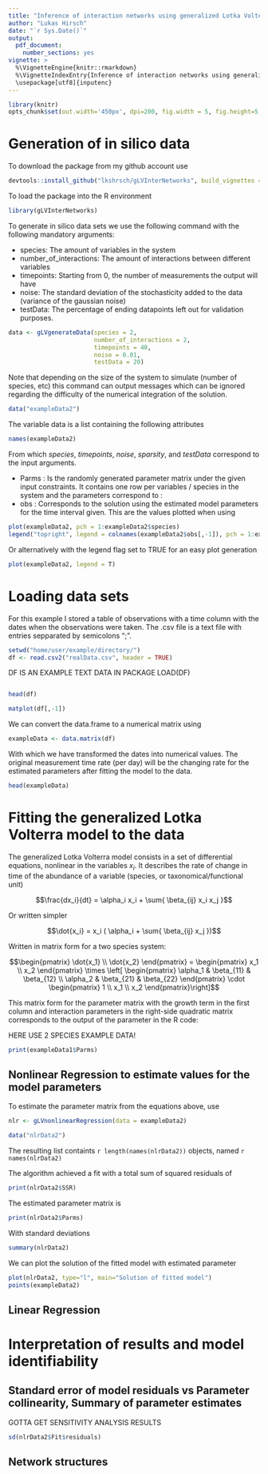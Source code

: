 ---
title: "Inference of interaction networks using generalized Lotka Volterra equations on time-series data with package gLVInterNetworks"
author: "Lukas Hirsch"
date: "`r Sys.Date()`"
output: 
  pdf_document:
    number_sections: yes
vignette: >
  %\VignetteEngine{knitr::rmarkdown}
  %\VignetteIndexEntry{Inference of interaction networks using generalized Lotka Volterra equations on time-series data with package gLVInterNetworks}
  \usepackage[utf8]{inputenc}
---


```{r, include=FALSE}
library(knitr)
opts_chunk$set(out.width='450px', dpi=200, fig.width = 5, fig.height=5, background = "lightcyan3")
```
# Generation of in silico data

To download the package from my github account use
```{r, eval=FALSE}
devtools::install_github("lkshrsch/gLVInterNetworks", build_vignettes = TRUE)
```


To load the package into the R environment 
```{r}
library(gLVInterNetworks)
```

To generate in silico data sets we use the following command with the following mandatory arguments:

* species: The amount of variables in the system
* number\_of\_interactions: The amount of interactions between different variables
* timepoints: Starting from 0, the number of measurements the output will have
* noise: The standard deviation of the stochasticity added to the data (variance of the gaussian noise)
* testData: The percentage of ending datapoints left out for validation purposes.

```{r, eval=FALSE}
data <- gLVgenerateData(species = 2,
                        number_of_interactions = 2,
                        timepoints = 40,
                        noise = 0.01,
                        testData = 20)
```

Note that depending on the size of the system to simulate (number of species, etc) this command can output messages which can be ignored regarding the difficulty of the numerical integration of the solution.

```{r}
data("exampleData2")
```

The variable data is a list containing the following attributes

```{r}
names(exampleData2)
```

From which *species*, *timepoints*, *noise*, *sparsity*, and *testData* correspond to the input arguments.

* Parms : Is the randomly generated parameter matrix under the given input constraints. It contains one row per variables / species in the system and the parameters correspond to :
* obs : Corresponds to the solution using the estimated model parameters for the time interval given. This are the values plotted when using 

```{r, basic_plotting_data_with_extra_legend}
plot(exampleData2, pch = 1:exampleData2$species)
legend("topright", legend = colnames(exampleData2$obs[,-1]), pch = 1:exampleData2$species, col=1:exampleData2$species)
```

Or alternatively with the legend flag set to TRUE for an easy plot generation

```{r, basic_plotting_data_with_legend_flag}
plot(exampleData2, legend = T)
```




# Loading data sets

For this example I stored a table of observations with a time column with the dates when the observations were taken. The .csv file is a text file with entries sepparated by semicolons ";".

```{r, loading_a_csv_file_with_dates, eval=FALSE}
setwd("home/user/example/directory/")
df <- read.csv2("realData.csv", header = TRUE)
```

DF IS AN EXAMPLE TEXT DATA IN PACKAGE
LOAD(DF)

```{r, echo=FALSE}

```


```{r, eval=FALSE}
head(df)
```

```{r, eval=FALSE}
matplot(df[,-1])
```

We can convert the data.frame to a numerical matrix using

```{r, eval=FALSE}
exampleData <- data.matrix(df)
```

With which we have transformed the dates into numerical values. The original measurement time rate (per day) will be the changing rate for the estimated parameters after fitting the model to the data.

```{r, eval=FALSE}
head(exampleData)
```

# Fitting the generalized Lotka Volterra model to the data

The generalized Lotka Volterra model consists in a set of differential equations, nonlinear in the variables $x_i$. It describes the rate of change in time of the abundance of a variable (species, or taxonomical/functional unit) 



$$\frac{dx_i}{dt} = \alpha_i x_i + \sum{ \beta_{ij} x_i x_j }$$

Or written simpler

$$\dot{x_i} = x_i ( \alpha_i + \sum{ \beta_{ij}  x_j })$$

Written in matrix form for a two species system:

$$\begin{pmatrix} \dot{x_1} \\ \dot{x_2}  \end{pmatrix} = \begin{pmatrix} x_1 \\ x_2  \end{pmatrix} \times \left[ \begin{pmatrix} \alpha_1 & \beta_{11} & \beta_{12} \\  \alpha_2 & \beta_{21} & \beta_{22} \end{pmatrix} \cdot \begin{pmatrix} 1 \\ x_1 \\ x_2  \end{pmatrix}\right]$$

This matrix form for the parameter matrix with the growth term in the first column and interaction parameters in the right-side quadratic matrix corresponds to the output of the parameter in the R code:

HERE USE 2 SPECIES EXAMPLE DATA!

```{r, echo=FALSE, eval=FALSE}
print(exampleData1$Parms)
```

## Nonlinear Regression to estimate values for the model parameters

To estimate the parameter matrix from the equations above, use

```{r, eval=FALSE}
nlr <- gLVnonlinearRegression(data = exampleData2)
```

```{r, echo=FALSE}
data("nlrData2")
```

The resulting list containts `r length(names(nlrData2))` objects, named `r names(nlrData2)`

The algorithm achieved a fit with a total sum of squared residuals of

```{r}
print(nlrData2$SSR)
```

The estimated parameter matrix is

```{r}
print(nlrData2$Parms)
```

With standard deviations

```{r}
summary(nlrData2)
```

We can plot the solution of the fitted model with estimated parameter 

```{r}
plot(nlrData2, type="l", main="Solution of fitted model")
points(exampleData2)
```

## Linear Regression 

# Interpretation of results and model identifiability

## Standard error of model residuals vs Parameter collinearity, Summary of parameter estimates


GOTTA GET SENSITIVITY ANALYSIS RESULTS

```{r}
sd(nlrData2$Fit$residuals)
```

## Network structures

